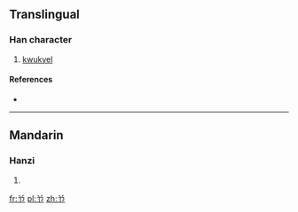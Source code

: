 ==Translingual==

===Han character===
{{Han char|rn=12|rad=八|as=02|sn=4|four=|canj=CSL}}

# [[kwukyel]]

====References====
* {{Han ref|kx=0079.091|dj=0363.121|hdz=10241.091|uh=516F|ud=20847}}

----

==Mandarin==

===Hanzi===
{{cmn-hanzi|pin=[[han]]|wg=han}}

# {{defn|lang=cmn|sort=八02}}

[[fr:兯]]
[[pl:兯]]
[[zh:兯]]
